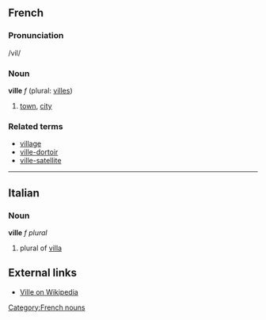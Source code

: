 ==French==
===Pronunciation===
/vil/
===Noun===
[[Category:French nouns]]
'''ville''' ''f'' (plural: [[villes]])

# [[town]], [[city]]

===Related terms===
*[[village]]
*[[ville-dortoir]]
*[[ville-satellite]]

----

==Italian==
===Noun===
'''ville''' ''f plural''

# plural of [[villa]]
==External links==
*[http://en.wikipedia.org/wiki/Ville Ville on Wikipedia]